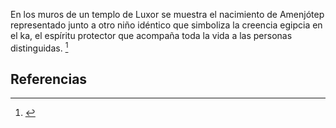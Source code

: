 En los muros de un templo de Luxor se muestra el nacimiento de Amenjótep representado junto a otro niño idéntico que simboliza la creencia egipcia en el ka, el espíritu protector que acompaña toda la vida a las personas distinguidas. <ref name="n0">{{lib|LU|111|0|5}}</ref> 

== Referencias ==

<references/>
